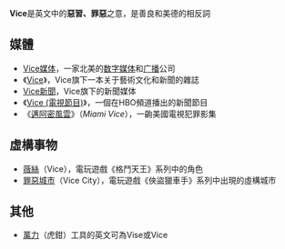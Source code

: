 {{wiktionary|vice}}
'''Vice'''是英文中的'''惡習、罪惡'''之意，是善良和美德的相反詞

== 媒體 ==
*[[Vice传媒有限公司|Vice媒体]]，一家北美的[[数字媒体|数字媒体]]和[[广播|广播]]公司
*《[[Vice_(雜誌)|Vice]]》，Vice旗下一本关于藝術文化和新聞的雜誌
*[[Vice新聞|Vice新聞]]，Vice旗下的新聞媒体
*《[[Vice_(電視節目)|Vice (電視節目)]]》，一個在HBO頻道播出的新聞節目
*《[[邁阿密風雲|邁阿密風雲]]》（''Miami Vice''），一齣美國電視犯罪影集

== 虛構事物 ==
*[[拳皇角色列表#.E5.8E.9F.E5.88.9B.E4.BA.BA.E7.89.A9|薇絲]]（Vice），電玩遊戲《格鬥天王》系列中的角色
*[[罪惡城市|罪惡城市]]（Vice City），電玩遊戲《俠盜獵車手》系列中出現的虛構城市

== 其他 ==

* [[萬力|萬力]]（虎鉗）工具的英文可為Vise或Vice
{{Disambig}}